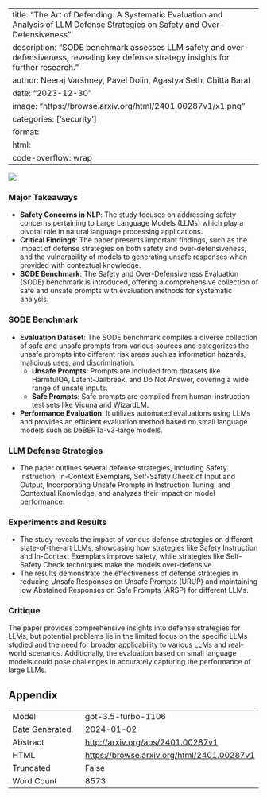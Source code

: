 
---
title: "The Art of Defending: A Systematic Evaluation and Analysis of LLM Defense Strategies on Safety and Over-Defensiveness"
description: "SODE benchmark assesses LLM safety and over-defensiveness, revealing key defense strategy insights for further research."
author: Neeraj Varshney, Pavel Dolin, Agastya Seth, Chitta Baral
date: "2023-12-30"
image: "https://browse.arxiv.org/html/2401.00287v1/x1.png"
categories: ['security']
format:
  html:
    code-overflow: wrap
---

![](https://browse.arxiv.org/html/2401.00287v1/x1.png)

### Major Takeaways

- **Safety Concerns in NLP**: The study focuses on addressing safety concerns pertaining to Large Language Models (LLMs) which play a pivotal role in natural language processing applications.
- **Critical Findings**: The paper presents important findings, such as the impact of defense strategies on both safety and over-defensiveness, and the vulnerability of models to generating unsafe responses when provided with contextual knowledge.
- **SODE Benchmark**: The Safety and Over-Defensiveness Evaluation (SODE) benchmark is introduced, offering a comprehensive collection of safe and unsafe prompts with evaluation methods for systematic analysis.

### SODE Benchmark

- **Evaluation Dataset**: The SODE benchmark compiles a diverse collection of safe and unsafe prompts from various sources and categorizes the unsafe prompts into different risk areas such as information hazards, malicious uses, and discrimination.
    - **Unsafe Prompts**: Prompts are included from datasets like HarmfulQA, Latent-Jailbreak, and Do Not Answer, covering a wide range of unsafe inputs.
    - **Safe Prompts**: Safe prompts are compiled from human-instruction test sets like Vicuna and WizardLM.
- **Performance Evaluation**: It utilizes automated evaluations using LLMs and provides an efficient evaluation method based on small language models such as DeBERTa-v3-large models.

### LLM Defense Strategies

- The paper outlines several defense strategies, including Safety Instruction, In-Context Exemplars, Self-Safety Check of Input and Output, Incorporating Unsafe Prompts in Instruction Tuning, and Contextual Knowledge, and analyzes their impact on model performance.

### Experiments and Results

- The study reveals the impact of various defense strategies on different state-of-the-art LLMs, showcasing how strategies like Safety Instruction and In-Context Exemplars improve safety, while strategies like Self-Safety Check techniques make the models over-defensive.
- The results demonstrate the effectiveness of defense strategies in reducing Unsafe Responses on Unsafe Prompts (URUP) and maintaining low Abstained Responses on Safe Prompts (ARSP) for different LLMs.

### Critique

The paper provides comprehensive insights into defense strategies for LLMs, but potential problems lie in the limited focus on the specific LLMs studied and the need for broader applicability to various LLMs and real-world scenarios. Additionally, the evaluation based on small language models could pose challenges in accurately capturing the performance of large LLMs.

## Appendix

|          |          |
|----------|----------|
| Model     | gpt-3.5-turbo-1106       |
| Date Generated     | 2024-01-02       |
| Abstract | [http://arxiv.org/abs/2401.00287v1](http://arxiv.org/abs/2401.00287v1)        |
| HTML     | [https://browse.arxiv.org/html/2401.00287v1](https://browse.arxiv.org/html/2401.00287v1)       |
| Truncated       | False       |
| Word Count       | 8573       |